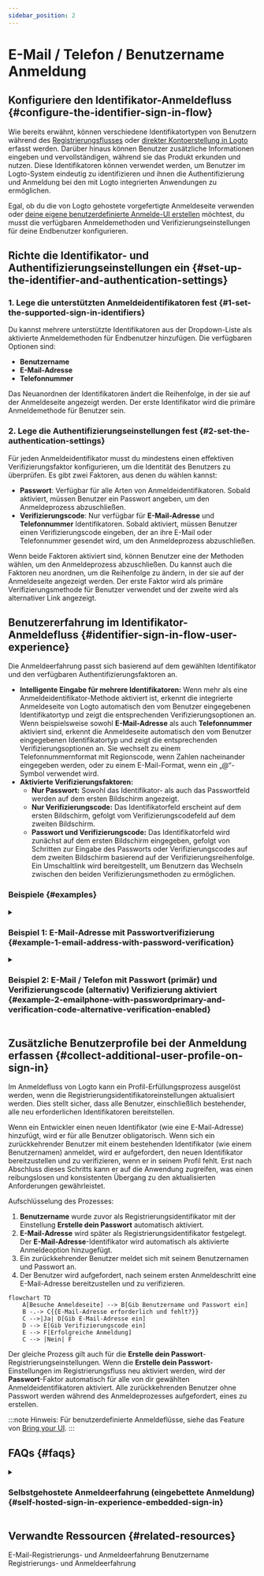 ```yaml
---
sidebar_position: 2
---
```


# E-Mail / Telefon / Benutzername Anmeldung

## Konfiguriere den Identifikator-Anmeldefluss \{#configure-the-identifier-sign-in-flow}

Wie bereits erwähnt, können verschiedene Identifikatortypen von Benutzern während des [Registrierungsflusses](/end-user-flows/sign-up-and-sign-in/sign-up) oder [direkter Kontoerstellung in Logto](/user-management/manage-users#add-users) erfasst werden. Darüber hinaus können Benutzer zusätzliche Informationen eingeben und vervollständigen, während sie das Produkt erkunden und nutzen. Diese Identifikatoren können verwendet werden, um Benutzer im Logto-System eindeutig zu identifizieren und ihnen die Authentifizierung und Anmeldung bei den mit Logto integrierten Anwendungen zu ermöglichen.

Egal, ob du die von Logto gehostete vorgefertigte Anmeldeseite verwenden oder [deine eigene benutzerdefinierte Anmelde-UI erstellen](/customization#custom-ui) möchtest, du musst die verfügbaren Anmeldemethoden und Verifizierungseinstellungen für deine Endbenutzer konfigurieren.

## Richte die Identifikator- und Authentifizierungseinstellungen ein \{#set-up-the-identifier-and-authentication-settings}

### 1. Lege die unterstützten Anmeldeidentifikatoren fest \{#1-set-the-supported-sign-in-identifiers}

Du kannst mehrere unterstützte Identifikatoren aus der Dropdown-Liste als aktivierte Anmeldemethoden für Endbenutzer hinzufügen. Die verfügbaren Optionen sind:

- **Benutzername**
- **E-Mail-Adresse**
- **Telefonnummer**

Das Neuanordnen der Identifikatoren ändert die Reihenfolge, in der sie auf der Anmeldeseite angezeigt werden. Der erste Identifikator wird die primäre Anmeldemethode für Benutzer sein.

### 2. Lege die Authentifizierungseinstellungen fest \{#2-set-the-authentication-settings}

Für jeden Anmeldeidentifikator musst du mindestens einen effektiven Verifizierungsfaktor konfigurieren, um die Identität des Benutzers zu überprüfen. Es gibt zwei Faktoren, aus denen du wählen kannst:

- **Passwort**: Verfügbar für alle Arten von Anmeldeidentifikatoren. Sobald aktiviert, müssen Benutzer ein Passwort angeben, um den Anmeldeprozess abzuschließen.
- **Verifizierungscode**: Nur verfügbar für **E-Mail-Adresse** und **Telefonnummer** Identifikatoren. Sobald aktiviert, müssen Benutzer einen Verifizierungscode eingeben, der an ihre E-Mail oder Telefonnummer gesendet wird, um den Anmeldeprozess abzuschließen.

Wenn beide Faktoren aktiviert sind, können Benutzer eine der Methoden wählen, um den Anmeldeprozess abzuschließen. Du kannst auch die Faktoren neu anordnen, um die Reihenfolge zu ändern, in der sie auf der Anmeldeseite angezeigt werden. Der erste Faktor wird als primäre Verifizierungsmethode für Benutzer verwendet und der zweite wird als alternativer Link angezeigt.

## Benutzererfahrung im Identifikator-Anmeldefluss \{#identifier-sign-in-flow-user-experience}

Die Anmeldeerfahrung passt sich basierend auf dem gewählten Identifikator und den verfügbaren Authentifizierungsfaktoren an.

- **Intelligente Eingabe für mehrere Identifikatoren:**
  Wenn mehr als eine Anmeldeidentifikator-Methode aktiviert ist, erkennt die integrierte Anmeldeseite von Logto automatisch den vom Benutzer eingegebenen Identifikatortyp und zeigt die entsprechenden Verifizierungsoptionen an. Wenn beispielsweise sowohl **E-Mail-Adresse** als auch **Telefonnummer** aktiviert sind, erkennt die Anmeldeseite automatisch den vom Benutzer eingegebenen Identifikatortyp und zeigt die entsprechenden Verifizierungsoptionen an. Sie wechselt zu einem Telefonnummernformat mit Regionscode, wenn Zahlen nacheinander eingegeben werden, oder zu einem E-Mail-Format, wenn ein „@“-Symbol verwendet wird.
- **Aktivierte Verifizierungsfaktoren:**
  - **Nur Passwort:** Sowohl das Identifikator- als auch das Passwortfeld werden auf dem ersten Bildschirm angezeigt.
  - **Nur Verifizierungscode:** Das Identifikatorfeld erscheint auf dem ersten Bildschirm, gefolgt vom Verifizierungscodefeld auf dem zweiten Bildschirm.
  - **Passwort und Verifizierungscode:** Das Identifikatorfeld wird zunächst auf dem ersten Bildschirm eingegeben, gefolgt von Schritten zur Eingabe des Passworts oder Verifizierungscodes auf dem zweiten Bildschirm basierend auf der Verifizierungsreihenfolge. Ein Umschaltlink wird bereitgestellt, um Benutzern das Wechseln zwischen den beiden Verifizierungsmethoden zu ermöglichen.

### Beispiele \{#examples}

<details>
  <summary>

### Beispiel 1: E-Mail-Adresse mit Passwortverifizierung \{#example-1-email-address-with-password-verification}

</summary>

Füge die **E-Mail-Adresse** als Anmeldeidentifikator hinzu und aktiviere den **Passwort**-Faktor zur Verifizierung.

<img src="/img/assets/sign-in-email-password.png" alt="E-Mail-Adresse mit Passwortverifizierung" />

</details>

<details>
  <summary>

### Beispiel 2: E-Mail / Telefon mit Passwort (primär) und Verifizierungscode (alternativ) Verifizierung aktiviert \{#example-2-emailphone-with-passwordprimary-and-verification-code-alternative-verification-enabled}

</summary>

Füge sowohl **E-Mail-Adresse** als auch **Telefonnummer** als Anmeldeidentifikatoren hinzu.
Aktiviere die **Passwort**- und **Verifizierungscode**-Faktoren für beide Identifikatoren.

<img
  src="/img/assets/sign-in-email-phone-password-verification-code.png"
  alt="E-Mail / Telefon mit Passwort und Verifizierungscode Verifizierung"
/>

</details>

## Zusätzliche Benutzerprofile bei der Anmeldung erfassen \{#collect-additional-user-profile-on-sign-in}

Im Anmeldefluss von Logto kann ein Profil-Erfüllungsprozess ausgelöst werden, wenn die Registrierungsidentifikatoreinstellungen aktualisiert werden. Dies stellt sicher, dass alle Benutzer, einschließlich bestehender, alle neu erforderlichen Identifikatoren bereitstellen.

Wenn ein Entwickler einen neuen Identifikator (wie eine E-Mail-Adresse) hinzufügt, wird er für alle Benutzer obligatorisch. Wenn sich ein zurückkehrender Benutzer mit einem bestehenden Identifikator (wie einem Benutzernamen) anmeldet, wird er aufgefordert, den neuen Identifikator bereitzustellen und zu verifizieren, wenn er in seinem Profil fehlt. Erst nach Abschluss dieses Schritts kann er auf die Anwendung zugreifen, was einen reibungslosen und konsistenten Übergang zu den aktualisierten Anforderungen gewährleistet.

Aufschlüsselung des Prozesses:

1. **Benutzername** wurde zuvor als Registrierungsidentifikator mit der Einstellung **Erstelle dein Passwort** automatisch aktiviert.
2. **E-Mail-Adresse** wird später als Registrierungsidentifikator festgelegt. Der **E-Mail-Adresse**-Identifikator wird automatisch als aktivierte Anmeldeoption hinzugefügt.
3. Ein zurückkehrender Benutzer meldet sich mit seinem Benutzernamen und Passwort an.
4. Der Benutzer wird aufgefordert, nach seinem ersten Anmeldeschritt eine E-Mail-Adresse bereitzustellen und zu verifizieren.

```mermaid
flowchart TD
    A[Besuche Anmeldeseite] --> B[Gib Benutzername und Passwort ein]
    B -.-> C{{E-Mail-Adresse erforderlich und fehlt?}}
    C -->|Ja| D[Gib E-Mail-Adresse ein]
    D --> E[Gib Verifizierungscode ein]
    E --> F[Erfolgreiche Anmeldung]
    C --> |Nein| F
```

Der gleiche Prozess gilt auch für die **Erstelle dein Passwort**-Registrierungseinstellungen. Wenn die **Erstelle dein Passwort**-Einstellungen im Registrierungsfluss neu aktiviert werden, wird der **Passwort**-Faktor automatisch für alle von dir gewählten Anmeldeidentifikatoren aktiviert. Alle zurückkehrenden Benutzer ohne Passwort werden während des Anmeldeprozesses aufgefordert, eines zu erstellen.

:::note
Hinweis: Für benutzerdefinierte Anmeldeflüsse, siehe das Feature von [Bring your UI](/customization/bring-your-ui/).
:::

## FAQs \{#faqs}

<details>
  <summary>

### Selbstgehostete Anmeldeerfahrung (eingebettete Anmeldung) \{#self-hosted-sign-in-experience-embedded-sign-in}

</summary>

Logto unterstützt derzeit keine Headless-API für Anmeldung und Registrierung. Du kannst jedoch unser [Bring your UI](/customization/bring-your-ui/) Feature verwenden, um dein benutzerdefiniertes Anmeldeformular bei Logto hochzuladen. Wir unterstützen auch mehrere Anmeldeparameter, die du verwenden kannst, um das Anmeldeformular mit Benutzeridentifikatoren aus deiner Anwendung vorab auszufüllen oder direkt mit einem Drittanbieter-SSO-Anbieter oder einem Unternehmens-SSO-Anbieter anzumelden. Erfahre mehr unter [Authentifizierungsparameter](/end-user-flows/authentication-parameters/).

</details>

## Verwandte Ressourcen \{#related-resources}

<Url href="https://www.youtube.com/watch?v=64rBXpWbScc">
  E-Mail-Registrierungs- und Anmeldeerfahrung
</Url>

<Url href="https://www.youtube.com/watch?v=chQxCJX6e6w">
  Benutzername Registrierungs- und Anmeldeerfahrung
</Url>
